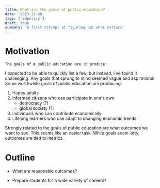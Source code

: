 ```yaml
---
title: What are the goals of public education?
date: '2023-11-08'
tags: ['edpolicy']
draft: true
summary: 'A first attempt at figuring out what matters'
---
```


# Motivation

```
The goals of a public education are to produce:

```

I expected to be able to quickly list a few, but instead, I've found it challenging. Any goals that sprung to mind seemed vague and aspirational. Some worthwhile goals of public education are producing:

1. Happy adults
2. Informed citizens who can participate in one's own
   - democracy (?)
   - global society (?)
3. Individuals who can contribute economically
4. Lifelong learners who can adapt to changing economic trends

Strongly related to the goals of public education are what outcomes we want to see. This seems like an easier task. While goals seem lofty, outcomes are tied to metrics.

# Outline

- What are reasonable outcomes?

- Prepare students for a wide variety of careers?
